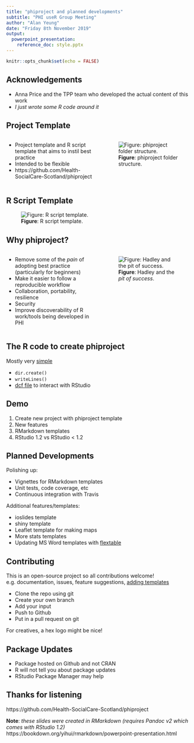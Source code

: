 ```yaml
---
title: "phiproject and planned developments"
subtitle: "PHI useR Group Meeting"
author: "Alan Yeung"
date: "Friday 8th November 2019"
output:
  powerpoint_presentation:
    reference_doc: style.pptx
---
```


```r
knitr::opts_chunk$set(echo = FALSE)
```

## Acknowledgements

- Anna Price and the TPP team who developed the actual content of this work
- *I just wrote some R code around it*

## Project Template

:::::: {.columns}
::: {.column width="50%"}
- Project template and R script template that aims to instil best practice
- Intended to be flexible
- https://github.com/Health-SocialCare-Scotland/phiproject
:::

::: {.column width="50%"}
![**Figure**: phiproject folder structure.](folder_structure.png)
:::
::::::

## R Script Template
![**Figure**: R script template.](r_template.png)


## Why phiproject?

:::::: {.columns}
::: {.column width="50%"}
- Remove some of the *pain* of adopting best practice (particularly for beginners)
- Make it easier to follow a reproducible workflow
- Collaboration, portability, resilience
- Security
- Improve discoverability of R work/tools being developed in PHI
:::

::: {.column width="50%"}
![**Figure**: Hadley and the *pit of success*.](pit_of_success.jpg)
:::
::::::

## The R code to create phiproject

Mostly very [simple](https://github.com/Health-SocialCare-Scotland/phiproject/blob/master/R/phiproject.R)

- `dir.create()`
- `writeLines()`
- [dcf file](https://github.com/Health-SocialCare-Scotland/phiproject/blob/master/inst/rstudio/templates/project/phiproject.dcf) to interact with RStudio

## Demo

1. Create new project with phiproject template
2. New features
3. RMarkdown templates
4. RStudio 1.2 vs RStudio < 1.2


## Planned Developments

Polishing up:

- Vignettes for RMarkdown templates
- Unit tests, code coverage, etc
- Continuous integration with Travis

Additional features/templates:

- ioslides template
- shiny template
- Leaflet template for making maps
- More stats templates
- Updating MS Word templates with [flextable](https://davidgohel.github.io/flextable)

## Contributing

This is an open-source project so all contributions welcome! e.g. documentation, issues, feature suggestions, [adding templates](https://github.com/Health-SocialCare-Scotland/phiproject#rmarkdown-templates)

- Clone the repo using git
- Create your own branch
- Add your input
- Push to Github
- Put in a pull request on git

For creatives, a hex logo might be nice!

## Package Updates
- Package hosted on Github and not CRAN
- R will not tell you about package updates
- RStudio Package Manager may help

## Thanks for listening

https://github.com/Health-SocialCare-Scotland/phiproject 
  
**Note**: *these slides were created in RMarkdown (requires Pandoc v2 which comes with RStudio 1.2)*  
https://bookdown.org/yihui/rmarkdown/powerpoint-presentation.html
